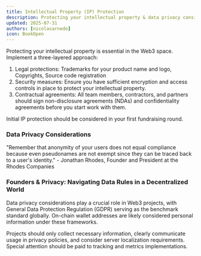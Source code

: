 ```yaml
---
title: Intellectual Property (IP) Protection
description: Protecting your intellectual property & data privacy considerations
updated: 2025-07-31
authors: [nicolasarnedo]
icon: BookOpen
---
```


Protecting your intellectual property is essential in the Web3 space. Implement a three-layered approach:
1. Legal protections: Trademarks for your product name and logo, Copyrights, Source code registration
2. Security measures: Ensure you have sufficient encryption and access controls in place to protect your intellectual property.
3. Contractual agreements: All team members, contractors, and partners should sign non-disclosure agreements (NDAs) and confidentiality agreements before you start work with them.

Initial IP protection should be considered in your first fundraising round.

### Data Privacy Considerations

<Callout type="quote">
<div style={{ fontSize: '1.1rem'}}>
<span style={{ fontWeight: 'bold' }}>"Remember that anonymity of your users does not equal compliance because even pseudonames are not exempt since they can be traced back to a user's identity."</span> - Jonathan Rhodes, Founder and President at the Rhodes Companies
</div>
</Callout>

### Founders & Privacy: Navigating Data Rules in a Decentralized World

<YouTube id="f2blB3KQXxA" params="start=0&rel=0&modestbranding=1" /> 

Data privacy considerations play a crucial role in Web3 projects, with General Data Protection Regulation (GDPR) serving as the benchmark standard globally. On-chain wallet addresses are likely considered personal information under these frameworks.

Projects should only collect necessary information, clearly communicate usage in privacy policies, and consider server localization requirements. Special attention should be paid to tracking and metrics implementations.
